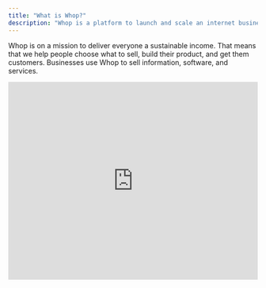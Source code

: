 ```yaml
---
title: "What is Whop?"
description: "Whop is a platform to launch and scale an internet business."
---
```


Whop is on a mission to deliver everyone a sustainable income. That means that we help people choose what to sell, build their product, and get them customers. Businesses use Whop to sell information, software, and services.





<iframe   className="w-full aspect-video rounded-xl"
 width="100%" height="400" src="https://www.youtube.com/embed/9gZS9SQn_B0?si=0BPZ1dlKqUnJBVhV&modestbranding=1&rel=0" title="YouTube video player" frameborder="0" allow="accelerometer; autoplay; clipboard-write; encrypted-media; gyroscope; picture-in-picture; web-share" referrerpolicy="strict-origin-when-cross-origin " allowfullscreen  />

<Check>
  Businesses on Whop earn over \$1 billion every year.
</Check>

## Get started

<CardGroup cols={2}>
  <Card title="Create your whop" icon="sparkles" href="/create-account">
    Start an online business with a few clicks.
  </Card>
  <Card title="Add apps to your whop" icon="block-brick" href="/add-apps">
    Apps are building blocks for your business.
  </Card>
  <Card title="Set up products and pricing" icon="dollar-sign" href="/set-up-products-pricing">
    Charge subscriptions or one time payments.
  </Card>
  <Card title="Set up your store page" icon="store" href="/set-up-store-page">
    Create a landing page for customer acquisition.
  </Card>
</CardGroup>

## Using Whop for payment processing only

This works well if you've already built your business on other tools but want better payment processing.

<CardGroup cols={1}>
  <Card title="Start with payment processing" icon="credit-card" href="/payments/overview">
    Use Whop to process payments and create checkout links - but host and deliver your product elsewhere.
  </Card>
</CardGroup>

## Common business models

Learn how to set up popular business models on Whop:

<CardGroup cols={3}>
  <Card title="Educational programs" icon="people-group" href="/supported-business-models/educational-programs">
    Sell courses, workshops, and other educational programs.
  </Card>
  <Card title="Agency services" icon="gear" href="/supported-business-models/agency-services">
    Send invoices, chat with clients, and get paid.
  </Card>
   <Card title="Coaching" icon="graduation-cap" href="/supported-business-models/coaches">
    Charge for your services and organize your clients in one spot.
  </Card>
</CardGroup>

<CardGroup cols={3}>
  <Card title="Newsletters" icon="chart-line" href="/supported-business-models/newsletters">
    Publish long form writing and charge subscribers for exclusive content.
  </Card>
  <Card title="Paid groups" icon="people-group" href="/supported-business-models/paid-groups">
    Build a paid community where members connect and share alpha.
  </Card>
  <Card title="SaaS" icon="laptop" href="/supported-business-models/saas">
    Launch your app with built-in payments and user management.
  </Card>
</CardGroup>

<CardGroup cols={3}>
  <Card title="Events" icon="calendar" href="/supported-business-models/events">
    Run paid masterminds, events, and give attendees a unified place to chat.
  </Card>
  <Card title="DTC Ecommerce" icon="gear" href="/supported-business-models/dtc-ecommerce">
    Sell physical products online with an out of the box social layer.
  </Card>
  <Card title="Brick and Mortar" icon="store" href="/supported-business-models/brick-and-mortar">
    Accept in-store payments and manage memberships for your physical location.
  </Card>
</CardGroup>


